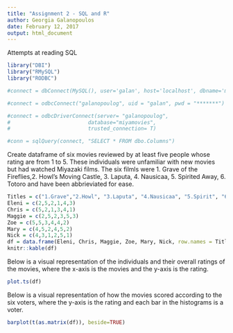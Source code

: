 ```yaml
---
title: "Assignment 2 - SQL and R"
author: Georgia Galanopoulos
date: February 12, 2017
output: html_document
---
```


Attempts at reading SQL
```r
library("DBI")
library("RMySQL")
library("RODBC")

#connect = dbConnect(MySQL(), user='galan', host='localhost', dbname='miyamovies')

#connect = odbcConnect("galanopoulog", uid = "galan", pwd = "*******")

#connect = odbcDriverConnect(server= "galanopoulog",
#                         database="miyamovies",
#                         trusted_connection= T)

#conn = sqlQuery(connect, "SELECT * FROM dbo.Columns")
```


Create dataframe of six movies reviewed by at least five people whose rating are from 1 to 5. These individuals were unfamiliar with new movies but had watched Miyazaki films. The six filmls were 1. Grave of the Fireflies,2. Howl's Moving Castle, 3. Laputa, 4. Nausicaa, 5. Spirited Away, 6. Totoro and have been abbrieviated for ease.
```r
Titles = c("1.Grave","2.Howl", "3.Laputa", "4.Nausicaa", "5.Spirit", "6.Totoro")
Eleni = c(2,5,2,1,4,3) 
Chris = c(5,2,1,3,4,1)
Maggie = c(2,5,2,3,5,3)
Zoe = c(5,5,3,4,4,2)
Mary = c(4,5,2,4,5,2)
Nick = c(4,3,1,2,5,1)
df = data.frame(Eleni, Chris, Maggie, Zoe, Mary, Nick, row.names = Titles)
knitr::kable(df)
```

Below is a visual representation of the individuals and their overall ratings of the movies, where the x-axis is the movies and the y-axis is the rating.
```r
plot.ts(df)
```

Below is a visual representation of how the movies scored according to the six voters, where the y-axis is the rating and each bar in the histograms is a voter.
```r
barplot(t(as.matrix(df)), beside=TRUE)
```